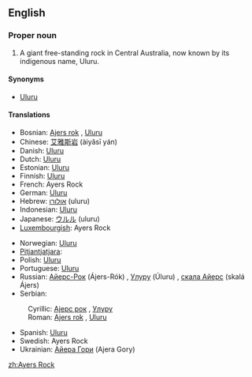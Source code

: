 {{wikipedia}}
==English==

===Proper noun===
{{en-proper noun}}
<!-- was it ever officially Ayer's Rock with an apostrope? -->

# A giant free-standing rock in Central Australia, now known by its indigenous name, Uluru.

====Synonyms====
*[[Uluru]]

====Translations====
{{top}}
*Bosnian: [[Ajers rok]] {{m}}, [[Uluru#Bosnian|Uluru]] {{m}}
*Chinese: [[艾雅斯岩]] (àiyǎsī yán)
*Danish: [[Uluru]]
*Dutch: [[Uluru]]
*Estonian: [[Uluru]]
*Finnish: [[Uluru]]
*French: Ayers Rock
*German: [[Uluru]]
*Hebrew: [[אולורו]] (uluru) {{m}}
*Indonesian: [[Uluru]]
*Japanese: [[ウルル]] (uluru)
*[[Luxembourgish]]: Ayers Rock
{{mid}}
*Norwegian: [[Uluru]]
*[[Pitjantjatjara]]: {{unicode|[[Uluṟu]]}}
*Polish: [[Uluru]]
*Portuguese: [[Uluru]] {{m}}
*Russian: [[Айерс-Рок]] (Ájers-Rók) {{m}}, [[Улуру#Russian|Улуру]] (Úluru) {{m}}, [[скала Айерс]] (skalá Ájers) {{f}}
*Serbian:
:Cyrillic: [[Ајерс рок]] {{m}}, [[Улуру#Serbian|Улуру]] {{m}}
:Roman: [[Ajers rok]] {{m}}, [[Uluru#Serbian|Uluru]] {{m}}
*Spanish: [[Uluru]] {{m}}
*Swedish: Ayers Rock
*Ukrainian: [[Айера Гори]] (Ajera Gory)
{{bottom}}

[[zh:Ayers Rock]]